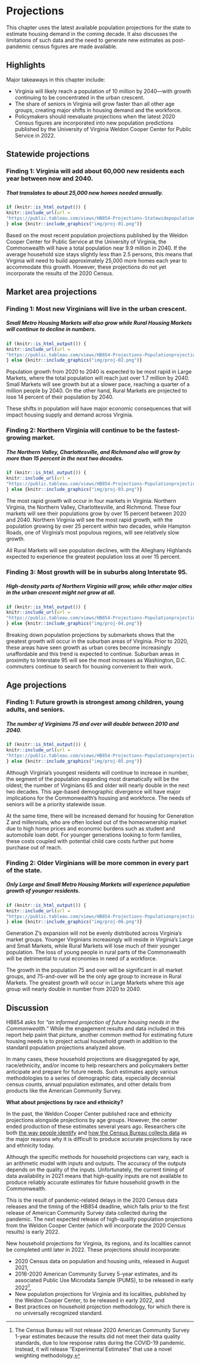# Projections {#part-3-projections}

:::{.open data-latex=""}
This chapter uses the latest available population projections for the state to estimate housing demand in the coming decade. It also discusses the limitations of such data and the need to generate new estimates as post-pandemic census figures are made available.
:::

## Highlights {.unlisted .unnumbered}

Major takeaways in this chapter include:

* Virginia will likely reach a population of 10 million by 2040---with growth continuing to be concentrated in the urban crescent.
* The share of seniors in Virginia will grow faster than all other age groups, creating major shifts in housing demand and the workforce.
* Policymakers should reevaluate projections when the latest 2020 Census figures are incorporated into new population predictions published by the University of Virginia Weldon Cooper Center for Public Service in 2022.

## Statewide projections

### Finding 1: Virginia will add about 60,000 new residents each year between now and 2040. {.unlisted .unnumbered}

##### That translates to about 25,000 new homes needed annually. {.unlisted .unnumbered}

```r
if (knitr::is_html_output()) {
knitr::include_url(url =
"https://public.tableau.com/views/HB854-Projections-Statewidepopulationcountsandprojections/est_proj_st_db?:showVizHome=no&:embed=true", height = "500px")
} else {knitr::include_graphics("img/proj-01.png")}
```

Based on the most recent population projections published by the Weldon Cooper Center for Public Service at the University of Virginia, the Commonwealth will have a total population near 9.9 million in 2040. If the average household size stays slightly less than 2.5 persons, this means that Virginia will need to build approximately 25,000 more homes each year to accommodate this growth. However, these projections do not yet incorporate the results of the 2020 Census.

## Market area projections

### Finding 1: Most new Virginians will live in the urban crescent. {.unlisted .unnumbered}

##### Small Metro Housing Markets will also grow while Rural Housing Markets will continue to decline in numbers. {.unlisted .unnumbered}

```r
if (knitr::is_html_output()) {
knitr::include_url(url =
"https://public.tableau.com/views/HB854-Projections-Populationprojectionsbymarketgroup/est_proj_mg_db?:showVizHome=no&:embed=true", height = "500px")
} else {knitr::include_graphics("img/proj-02.png")}
```

Population growth from 2020 to 2040 is expected to be most rapid in Large Markets, where the total population will reach just over 1.7 million by 2040. Small Markets will see growth but at a slower pace, reaching a quarter of a million people by 2040. On the other hand, Rural Markets are projected to lose 14 percent of their population by 2040. 

These shifts in population will have major economic consequences that will impact housing supply and demand across Virginia.

### Finding 2: Northern Virginia will continue to be the fastest-growing market. {.unlisted .unnumbered}

##### The Northern Valley, Charlottesville, and Richmond also will grow by more than 15 percent in the next two decades. {.unlisted .unnumbered}

```r
if (knitr::is_html_output()) {
knitr::include_url(url =
"https://public.tableau.com/views/HB854-Projections-Populationprojectionsbymarketname/proj_mn_db?:showVizHome=no&:embed=true", height = "500px")
} else {knitr::include_graphics("img/proj-03.png")}
```

The most rapid growth will occur in four markets in Virginia: Northern Virginia, the Northern Valley, Charlottesville, and Richmond. These four markets will see their populations grow by over 15 percent between 2020 and 2040. Northern Virginia will see the most rapid growth, with the population growing by over 25 percent within two decades, while Hampton Roads, one of Virginia’s most populous regions, will see relatively slow growth.

All Rural Markets will see population declines, with the Alleghany Highlands expected to experience the greatest population loss at over 15 percent.

### Finding 3: Most growth will be in suburbs along Interstate 95. {.unlisted .unnumbered}

##### High-density parts of Northern Virginia will grow, while other major cities in the urban crescent might not grow at all. {.unlisted .unnumbered}

```r
if (knitr::is_html_output()) {
knitr::include_url(url =
"https://public.tableau.com/views/HB854-Projections-Populationprojectionsbysubmarket/proj_sb_db?:showVizHome=no&:embed=true", height = "500px")
} else {knitr::include_graphics("img/proj-04.png")}
```

Breaking down population projections by submarkets shows that the greatest growth will occur in the suburban areas of Virginia. Prior to 2020, these areas have seen growth as urban cores become increasingly unaffordable and this trend is expected to continue. Suburban areas in proximity to Interstate 95 will see the most increases as Washington, D.C. commuters continue to search for housing convenient to their work.

## Age projections

### Finding 1: Future growth is strongest among children, young adults, and seniors. {.unlisted .unnumbered}

##### The number of Virginians 75 and over will double between 2010 and 2040. {.unlisted .unnumbered}

```r
if (knitr::is_html_output()) {
knitr::include_url(url =
"https://public.tableau.com/views/HB854-Projections-Populationprojectionsbyagegroup/age_proj_st_db?:showVizHome=no&:embed=true", height = "500px")
} else {knitr::include_graphics("img/proj-05.png")}
```

Although Virginia’s youngest residents will continue to increase in number, the segment of the population expanding most dramatically will be the oldest; the number of Virginians 65 and older will nearly double in the next two decades. This age-based demographic divergence will have major implications for the Commonwealth’s housing and workforce. The needs of seniors will be a priority statewide issue.

At the same time, there will be increased demand for housing for Generation Z and millennials, who are often locked out of the homeownership market due to high home prices and economic burdens such as student and automobile loan debt. For younger generations looking to form families, these costs coupled with potential child care costs further put home purchase out of reach.

### Finding 2: Older Virginians will be more common in every part of the state. {.unlisted .unnumbered}

##### Only Large and Small Metro Housing Markets will experience population growth of younger residents. {.unlisted .unnumbered}

```r
if (knitr::is_html_output()) {
knitr::include_url(url =
"https://public.tableau.com/views/HB854-Projections-Populationprojectionsbyagegroupandmarketgroup/age_proj_mg_db?:showVizHome=no&:embed=true", height = "500px")
} else {knitr::include_graphics("img/proj-06.png")}
```

Generation Z’s expansion will not be evenly distributed across Virginia’s market groups. Younger Virginians increasingly will reside in Virginia’s Large and Small Markets, while Rural Markets will lose much of their younger population. The loss of young people in rural parts of the Commonwealth will be detrimental to rural economies in need of a workforce. 

The growth in the population 75 and over will be significant in all market groups, and 75-and-over will be the only age group to increase in Rural Markets. The greatest growth will occur in Large Markets where this age group will nearly double in number from 2020 to 2040. 

## Discussion

HB854 asks for *"an informed projection of future housing needs in the Commonwealth."* While the engagement results and data included in this report help paint that picture, another common method for estimating future housing needs is to project actual household growth in addition to the standard population projections analyzed above.

In many cases, these household projections are disaggregated by age, race/ethnicity, and/or income to help researchers and policymakers better anticipate and prepare for future needs. Such estimates apply various methodologies to a series of demographic data, especially decennial census counts, annual population estimates, and other details from products like the American Community Survey.

:::{.caution data-latex=""}
**What about projections by race and ethnicity?**

In the past, the Weldon Cooper Center published race and ethnicity projections alongside projections by age groups. However, the center ended production of these estimates several years ago. Researchers cite both [the way people identify](https://statchatva.org/2019/09/17/as-the-u-s-population-grows-increasingly-diverse-census-race-categories-are-struggling-to-keep-up/) and [how the Census Bureau collects data](https://statchatva.org/2020/12/08/the-misleading-narrative-of-a-disappearing-white-majority/) as the major reasons why it is difficult to produce accurate projections by race and ethnicity today.
:::

Although the specific methods for household projections can vary, each is an arithmetic model with inputs and outputs. The accuracy of the outputs depends on the quality of the inputs. Unfortunately, the current timing of data availability in 2021 means that high-quality inputs are not available to produce reliably accurate estimates for future household growth in the Commonwealth.

This is the result of pandemic-related delays in the 2020 Census data releases and the timing of the HB854 deadline, which falls prior to the first release of American Community Survey data collected during the pandemic. The next expected release of high-quality population projections from the Weldon Cooper Center (which will incorporate the 2020 Census results) is early 2022.

New household projections for Virginia, its regions, and its localities cannot be completed until later in 2022. These projections should incorporate:

* 2020 Census data on population and housing units, released in August 2021,
* 2016-2020 American Community Survey 5-year estimates, and its associated Public Use Microdata Sample (PUMS), to be released in early 2022^[The Census Bureau will not release 2020 American Community Survey 1-year estimates because the results did not meet their data quality standards, due to low response rates during the COVID-19 pandemic. Instead, it will release "Experimental Estimates" that use a novel weighting methodology.], 
* New population projections for Virginia and its localities, published by the Weldon Cooper Center, to be released in early 2022, and
* Best practices on household projection methodology, for which there is no universally recognized standard.